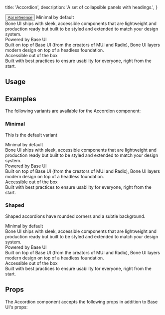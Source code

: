 
  title: 'Accordion',
  description: 'A set of collapsible panels with headings.',
}

<Button size="tiny" variant="soft" className="mt-4" passThrough>
  <a href="https://base-ui.com/react/components/accordion#api-reference" target="_blank" rel="noreferrer noopener">
    <span>Api reference</span><ArrowUpRight className="size-3.5" />
  </a>
</Button>

<Showcase>
  <Accordion className="w-full max-w-96" openMultiple={false}>
    <AccordionItem>
      <AccordionTrigger>Minimal by default</AccordionTrigger>
      <AccordionPanel>
        <div className="-mt-2">
          Bone UI ships with sleek, accessible components that are lightweight and production ready but built to be
          styled and extended to match your design system.
        </div>
      </AccordionPanel>
    </AccordionItem>
    <AccordionItem>
      <AccordionTrigger>Powered by Base UI</AccordionTrigger>
      <AccordionPanel>
        <div className="-mt-2">
          Built on top of Base UI (from the creators of MUI and Radix), Bone UI layers modern design on top of a
          headless foundation.
        </div>
      </AccordionPanel>
    </AccordionItem>
    <AccordionItem>
      <AccordionTrigger>Accessible out of the box</AccordionTrigger>
      <AccordionPanel>
        <div className="-mt-2">
          Built with best practices to ensure usability for everyone, right from the start.
        </div>
      </AccordionPanel>
    </AccordionItem>
  </Accordion>
</Showcase>

<CodeBlock filename="index.tsx" expandable code={example} />

## Usage

<CodeSnippet filename="index.tsx"
             code='import { Accordion, AccordionItem, AccordionPanel, AccordionTrigger } from "@bonekit/ui/accordion";' />

<CodeSnippet filename="index.tsx" code={usage} />

## Examples

The following variants are available for the Accordion component:

### Minimal

This is the default variant

<Showcase>
  <Accordion className="w-full max-w-96" openMultiple={false}>
    <AccordionItem>
      <AccordionTrigger>Minimal by default</AccordionTrigger>
      <AccordionPanel>
        <div className="-mt-2">
          Bone UI ships with sleek, accessible components that are lightweight and production ready but built to be
          styled and extended to match your design system.
        </div>
      </AccordionPanel>
    </AccordionItem>
    <AccordionItem>
      <AccordionTrigger>Powered by Base UI</AccordionTrigger>
      <AccordionPanel>
        <div className="-mt-2">
          Built on top of Base UI (from the creators of MUI and Radix), Bone UI layers modern design on top of a
          headless foundation.
        </div>
      </AccordionPanel>
    </AccordionItem>
    <AccordionItem>
      <AccordionTrigger>Accessible out of the box</AccordionTrigger>
      <AccordionPanel>
        <div className="-mt-2">
          Built with best practices to ensure usability for everyone, right from the start.
        </div>
      </AccordionPanel>
    </AccordionItem>
  </Accordion>
</Showcase>

<CodeBlock filename="minimal.tsx" expandable code={minimal} />

### Shaped

Shaped accordions have rounded corners and a subtle background.

<Showcase>
  <Accordion variant="shaped" className="w-full max-w-96" openMultiple={false}>
    <AccordionItem>
      <AccordionTrigger>Minimal by default</AccordionTrigger>
      <AccordionPanel>
        <div className="-mt-2">
          Bone UI ships with sleek, accessible components that are lightweight and production ready but built to be
          styled and extended to match your design system.
        </div>
      </AccordionPanel>
    </AccordionItem>
    <AccordionItem>
      <AccordionTrigger>Powered by Base UI</AccordionTrigger>
      <AccordionPanel>
        <div className="-mt-2">
          Built on top of Base UI (from the creators of MUI and Radix), Bone UI layers modern design on top of a
          headless foundation.
        </div>
      </AccordionPanel>
    </AccordionItem>
    <AccordionItem>
      <AccordionTrigger>Accessible out of the box</AccordionTrigger>
      <AccordionPanel>
        <div className="-mt-2">
          Built with best practices to ensure usability for everyone, right from the start.
        </div>
      </AccordionPanel>
    </AccordionItem>
  </Accordion>
</Showcase>

<CodeBlock filename="shaped.tsx" expandable code={shaped} />

## Props

The Accordion component accepts the following props in addition to Base UI's props:

<Table head={["Prop", "Type", "Default"]} rows={[
  ["variant", "minimal | shaped", "minimal"],
]} />



